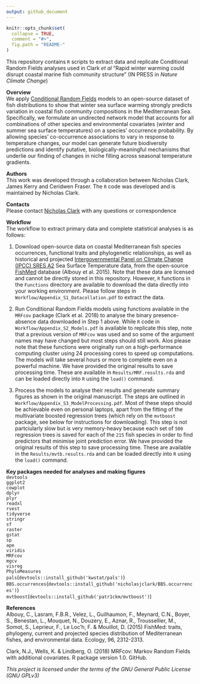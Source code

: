 ```yaml
---
output: github_document
---
```


<!-- README.md is generated from README.Rmd. Please edit that file -->

```r
knitr::opts_chunk$set(
  collapse = TRUE,
  comment = "#>",
  fig.path = "README-"
)
```

This repository contains `R` scripts to extract data and replicate Conditional Random Fields analyses used in Clark *et al* "Rapid winter warming could disrupt coastal marine fish community structure" (IN PRESS in *Nature Climate Change*)   
  
**Overview**    
We apply [Conditional Random Fields](http://homepages.inf.ed.ac.uk/csutton/publications/crftut-fnt.pdf) models to an open-source dataset of fish distributions to show that winter sea surface warming strongly predicts variation in coastal fish community compositions in the Mediterranean Sea. Specifically, we formulate an undirected network model that accounts for all combinations of other species and environmental covariates (winter and summer sea surface temperatures) on a species’ occurrence probability. By allowing species’ co-occurrence associations to vary in response to temperature changes, our model can generate future biodiversity predictions and identify putative, biologically-meaningful mechanisms that underlie our finding of changes in niche filling across seasonal temperature gradients.  
  
**Authors**  
This work was developed through a collaboration between Nicholas Clark, James Kerry and Ceridwen Fraser. The `R` code was developed and is maintained by Nicholas Clark.  
  
**Contacts**  
Please contact [Nicholas Clark](https://researchers.uq.edu.au/researcher/15140) with any questions or correspondence
  
**Workflow**   
The workflow to extract primary data and complete statistical analyses is as follows:  
  
1. Download open-source data on coastal Mediterranean fish species occurrences, functional traits and phylogenetic relationships, as well as historical and projected [Intergovernmental Panel on Climate Change (IPCC) SRES A2](https://www.ipcc.ch/site/assets/uploads/2018/03/emissions_scenarios-1.pdf) Sea Surface Temperature data, from the open-source [FishMed](http://www.esapubs.org/archive/ecol/E096/203/) database (Albouy et al. 2015). Note that these data are licensed and cannot be directly stored in this repository. However, `R` functions in the `Functions` directory are available to download the data directly into your working environment. Please follow steps in `Workflow/Appendix_S1_Datacollation.pdf` to extract the data.  
  
2. Run Conditional Random Fields models using functions available in the `MRFcov` package (Clark et al. 2018) to analyse the binary presence-absence data downloaded in Step 1 above. While `R` code in `Workflow/Appendix_S2_Models.pdf` is available to replicate this step, note that a previous version of `MRFcov` was used and so some of the argument names may have changed but most steps should still work. Alos please note that these functions were originally run on a high-performance computing cluster using 24 processing cores to speed up computations. The models will take several hours or more to complete even on a powerful machine. We have provided the original results to save processing time. These are available in `Results/MRF.results.rda` and can be loaded directly into `R` using the `load()` command.  
  
3. Process the models to analyse their results and generate summary figures as shown in the original manuscript. The steps are outlined in `Workflow/Appendix_S3_ModelProcessing.pdf`. Most of these steps should be achievable even on personal laptops, apart from the fitting of the multivariate boosted regression trees (which rely on the `mvtboost` package, see below for instructions for downloading). This step is not partciularly slow but is very memory-heavy because each set of `500` regression trees is saved for each of the `215` fish species in order to find predictors that minimise joint prediction error. We have provided the original results of this step to save processing time. These are available in the `Results/mvtb.results.rda` and can be loaded directly into `R` using the `load()` command.  
  
**Key packages needed for analyses and making figures**  
`devtools`  
`ggplot2`  
`cowplot`  
`dplyr`  
`plyr`  
`readxl`  
`rvest`  
`tidyverse`  
`stringr`  
`sf`  
`raster`  
`gstat`  
`sp`  
`ape`  
`viridis`  
`MRFcov`  
`mgcv`  
`visreg`  
`PhyloMeasures`  
`pals`(`devtools::install_github('kwstat/pals')`)  
`BBS.occurrences`(`devtools::install_github('nicholasjclark/BBS.occurrences')`)  
`mvtboost`(`devtools::install_github('patr1ckm/mvtboost')`)  
  
**References**  
Albouy, C., Lasram, F.B.R., Velez, L., Guilhaumon, F., Meynard, C.N., Boyer, S., Benestan, L., Mouquet, N., Douzery, E., Aznar, R., Troussellier, M., Somot, S., Leprieur, F., Le Loc'h, F. & Mouillot, D. (2015) FishMed: traits, phylogeny, current and projected species distribution of Mediterranean fishes, and environmental data. Ecology, 96, 2312-2313.  
  
Clark, N.J., Wells, K. & Lindberg, O. (2018) MRFcov: Markov Random Fields with additional covariates. R package version 1.0. GitHub.  
  
*This project is licensed under the terms of the GNU General Public License (GNU GPLv3)*




